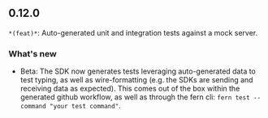 ## 0.12.0
`*(feat)*`: Auto-generated unit and integration tests against a mock server.

### What's new
- Beta: The SDK now generates tests leveraging auto-generated data to test typing, as well as wire-formatting (e.g. the SDKs are sending and receiving data as expected). This comes out of the box within the generated github workflow, as well as through the fern cli: `fern test --command "your test command"`.

